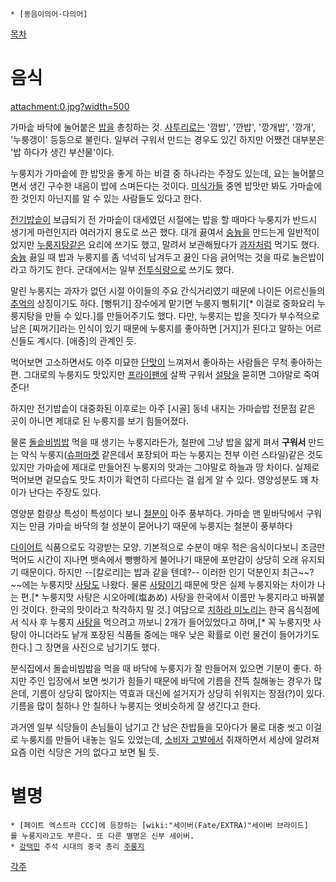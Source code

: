  * [동음이의어·다의어]

[[목차]]
= 음식 =
attachment:0.jpg?width=500

가마솥 바닥에 눌어붙은 [[밥]]을 총칭하는 것. [[사투리]]로는 '깜밥', '깐밥', '깡개밥', '깡개', '누룽갱이' 등등으로 불린다. 일부러 구워서 만드는 경우도 있긴 하지만 어쨌건 대부분은 '밥 하다가 생긴 부산물'이다. 

누룽지가 가마솥에 한 밥맛을 좋게 하는 비결 중 하나라는 주장도 있는데, 요는 눌어붙으면서 생긴 구수한 내음이 밥에 스며든다는 것이다. [[미식가]]들 중엔 밥맛만 봐도 가마솥에 한 것인지 아닌지를 알 수 있는 사람들도 있다고 한다.

[[전기밥솥]]이 보급되기 전 가마솥이 대세였던 시절에는 밥을 할 때마다 누룽지가 반드시 생기게 마련인지라 여러가지 용도로 쓰곤 했다. 대개 끓여서 [[숭늉]]을 만드는게 일반적이었지만 [[누룽지탕]]같은 요리에 쓰기도 했고, 말려서 보관해뒀다가 [[과자]]처럼 먹기도 했다. [[숭늉]] 끓일 때 밥과 누룽지를 좀 넉넉히 남겨두고 끓인 다음 긁어먹는 것을 따로 눌은밥이라고 하기도 한다. 군대에서는 일부 [[전투식량]]으로 쓰기도 했다.

말린 누룽지는 과자가 없던 시절 아이들의 주요 간식거리였기 때문에 나이든 어르신들의 [[추억]]의 상징이기도 하다. [뻥튀기] 장수에게 맡기면 누룽지 뻥튀기[* 이걸로 중화요리 누룽지탕을 만들 수 있다.]를 만들어주기도 했다. 다만, 누룽지는 밥을 짓다가 부수적으로 남은 [찌꺼기]라는 인식이 있기 때문에 누룽지를 좋아하면 [거지]가 된다고 말하는 어르신들도 계시다. [애증]의 관계인 듯.

먹어보면 고소하면서도 아주 미묘한 [[단맛]]이 느껴져서 좋아하는 사람들은 무척 좋아하는 편. 그대로의 누룽지도 맛있지만 [[프라이팬]]에 살짝 구워서 [[설탕]]을 묻히면 그야말로 죽여준다!

하지만 전기밥솥이 대중화된 이후로는 아주 [시골] 동네 내지는 가마솥밥 전문점 같은 곳이 아니면 제대로 된 누룽지를 보기 힘들어졌다.

물론 [[돌솥비빔밥]] 먹을 때 생기는 누룽지라든가, 철판에 그냥 밥을 얇게 펴서 '''구워서''' 만드는 약식 누룽지([[슈퍼마켓]] 같은데서 포장되어 파는 누룽지는 전부 이런 스타일)같은 것도 있지만 가마솥에 제대로 만들어진 누룽지의 맛과는 그야말로 하늘과 땅 차이다. 실제로 먹어보면 겉모습도 맛도 차이가 확연히 다르다는 걸 쉽게 알 수 있다. 영양성분도 꽤 차이가 난다는 주장도 있다.

영양분 함량상 특성이 특성이다 보니 [[철분]]이 아주 풍부하다. 가마솥 맨 밑바닥에서 구워지는 만큼 가마솥 바닥의 철 성분이 묻어나기 때문에 누룽지는 철분이 풍부하다 

[[다이어트]] 식품으로도 각광받는 모양. 기본적으로 수분이 매우 적은 음식이다보니 조금만 먹어도 시간이 지나면 뱃속에서 빵빵하게 불어나기 때문에 포만감이 상당히 오래 유지되기 때문이다. 하지만 --[칼로리]는 밥과 같을 텐데?--
이러한 인기 덕분인지 최근~~?~~에는 누룽지맛 [[사탕]]도 나왔다. 물론 [[사탕]]이기 때문에 맛은 실제 누룽지와는 차이가 나는 편.[* 누룽지맛 사탕은 시오아메(塩あめ) 사탕을 한국에서 이름만 누룽지라고 바꿔붙인 것이다. 한국의 맛이라고 착각하지 말 것.] 여담으로 [[치하라 미노리]]는 한국 음식점에서 식사 후 누룽지 [[사탕]]을 먹으려고 까보니 2개가 들어있었다고 하며,[* 꼭 누룽지맛 사탕이 아니더라도 낱개 포장된 식품들 중에는 매우 낮은 확률로 이런 물건이 들어가기도 한다.] 그 장면을 사진으로 남기기도 했다.

분식집에서 돌솥비빔밥을 먹을 때 바닥에 누룽지가 잘 만들어져 있으면 기분이 좋다. 하지만 주인 입장에서 보면 씻기가 힘들기 때문에 바닥에 기름을 잔뜩 칠해놓는 경우가 많은데, 기름이 상당히 많아지는 역효과 대신에 설거지가 상당히 쉬워지는 장점(?)이 있다. 기름을 많이 칠하나 안 칠하나 누룽지는 엇비슷하게 잘 생긴다고 한다.

과거엔 일부 식당들이 손님들이 남기고 간 남은 찬밥들을 모아다가 물로 대충 씻고 이걸로 누룽지를 만들어 내놓는 일도 있었는데, [[소비자 고발]]에서 취재하면서 세상에 알려져 요즘 이런 식당은 거의 없다고 보면 될 듯.
= 별명 =
 * [페이트 엑스트라 CCC]에 등장하는 [wiki:"세이버(Fate/EXTRA)"세이버 브라이드]를 누룽지라고도 부른다. 또 다른 별명은 신부 세이버.
 * [[강택민]] 주석 시대의 중국 총리 [[주룽지]]

[[각주]]

